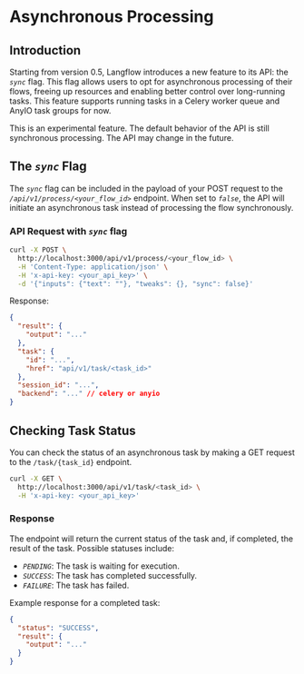 
# Asynchronous Processing

## Introduction

Starting from version 0.5, Langflow introduces a new feature to its API: the _`sync`_ flag. This flag allows users to opt for asynchronous processing of their flows, freeing up resources and enabling better control over long-running tasks.
This feature supports running tasks in a Celery worker queue and AnyIO task groups for now.

<Admonition type="warning" caption="Experimental Feature">
  This is an experimental feature. The default behavior of the API is still
  synchronous processing. The API may change in the future.
</Admonition>

## The _`sync`_ Flag

The _`sync`_ flag can be included in the payload of your POST request to the _`/api/v1/process/<your_flow_id>`_ endpoint.
When set to _`false`_, the API will initiate an asynchronous task instead of processing the flow synchronously.

### API Request with _`sync`_ flag

```bash
curl -X POST \
  http://localhost:3000/api/v1/process/<your_flow_id> \
  -H 'Content-Type: application/json' \
  -H 'x-api-key: <your_api_key>' \
  -d '{"inputs": {"text": ""}, "tweaks": {}, "sync": false}'
```

Response:

```json
{
  "result": {
    "output": "..."
  },
  "task": {
    "id": "...",
    "href": "api/v1/task/<task_id>"
  },
  "session_id": "...",
  "backend": "..." // celery or anyio
}
```

## Checking Task Status

You can check the status of an asynchronous task by making a GET request to the `/task/{task_id}` endpoint.

```bash
curl -X GET \
  http://localhost:3000/api/v1/task/<task_id> \
  -H 'x-api-key: <your_api_key>'
```

### Response

The endpoint will return the current status of the task and, if completed, the result of the task. Possible statuses include:

- _`PENDING`_: The task is waiting for execution.
- _`SUCCESS`_: The task has completed successfully.
- _`FAILURE`_: The task has failed.

Example response for a completed task:

```json
{
  "status": "SUCCESS",
  "result": {
    "output": "..."
  }
}
```
